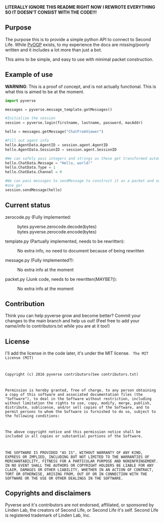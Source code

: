 '''LITERALLY IGNORE THIS README RIGHT NOW'''
'''I REWROTE EVERYTHING SO IT DOESN'T CONSIST WITH THE CODE!!!'''
== Purpose ==
The purpose this is to provide a simple python API to connect to Second Life.
While [[http://wiki.secondlife.com/wiki/PyOGP|PyOGP]] exists, to my experience
the docs are missing/poorly written and it includes a lot more than just a bot.

This aims to be simple, and easy to use with minimal packet construction.

== Example of use ==
'''WARNING''': This is a proof of concept, and is not actually functional.
This is what this is aimed to be at the moment.
<syntaxhighlight lang="python">
import pyverse

messages = pyverse.message_template.getMessages()

#Initialize the session
session = pyverse.login(firstname, lastname, password, macAddr)

hello = messages.getMessage("ChatFromViewer")

#Fill out agent info
hello.AgentData.AgentID = session.agent.AgentID
hello.AgentData.SessionID = session.agent.SessionID

#We can safely pass integers and strings as these get transformed automatically
hello.ChatData.Message = "Hello, world!"
hello.ChatData.Type = 1
hello.ChatData.Channel = 0

#We can pass messages to sendMessage to construct it as a packet and send it in
#one go!
session.sendMessage(hello)
</syntaxhighlight>

== Current status ==
zerocode.py (Fully implemented:
:bytes pyverse.zerocode.decode(bytes)
:bytes pyverse.zerocode.encode(bytes)
    
template.py (Partually implemented, needs to be rewritten):
:No extra info, no need to document because of being rewritten

message.py (Fully implemented?):
:No extra info at the moment

packet.py (Junk code, needs to be rewritten(MAYBE?)):
:No extra info at the moment

== Contribution ==
Think you can help pyverse grow and become better? Commit your changes to the
main branch and help us out! (Feel free to add your name/info to
contributors.txt while you are at it too!)

== License ==
I'll add the license in the code later, it's under the MIT license.
<code>
The MIT License (MIT)

Copyright (c) 2016 pyverse contributors(See contributors.txt)

Permission is hereby granted, free of charge, to any person obtaining a copy
of this software and associated documentation files (the "Software"), to deal
in the Software without restriction, including without limitation the rights
to use, copy, modify, merge, publish, distribute, sublicense, and/or sell
copies of the Software, and to permit persons to whom the Software is
furnished to do so, subject to the following conditions:

The above copyright notice and this permission notice shall be included in all
copies or substantial portions of the Software.

THE SOFTWARE IS PROVIDED "AS IS", WITHOUT WARRANTY OF ANY KIND, EXPRESS OR
IMPLIED, INCLUDING BUT NOT LIMITED TO THE WARRANTIES OF MERCHANTABILITY,
FITNESS FOR A PARTICULAR PURPOSE AND NONINFRINGEMENT. IN NO EVENT SHALL THE
AUTHORS OR COPYRIGHT HOLDERS BE LIABLE FOR ANY CLAIM, DAMAGES OR OTHER
LIABILITY, WHETHER IN AN ACTION OF CONTRACT, TORT OR OTHERWISE, ARISING FROM,
OUT OF OR IN CONNECTION WITH THE SOFTWARE OR THE USE OR OTHER DEALINGS IN THE
SOFTWARE.
</code>

== Copyrights and disclaimers ==
Pyverse and it's contributors are not endorsed, affiliated, or sponsored by
Linden Lab, the creators of Second Life, or Second Life it's self.
Second Life is registered trademark of Linden Lab, Inc.